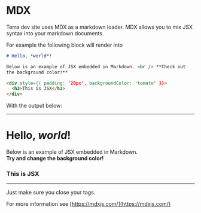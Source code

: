 # MDX

Terra dev site uses MDX as a markdown loader. MDX allows you to mix JSX syntax into your markdown documents.

For example the following block will render into

```md
# Hello, *world*!

Below is an example of JSX embedded in Markdown. <br /> **Check out
the background color!**

<div style={{ padding: '20px', backgroundColor: 'tomato' }}>
  <h3>This is JSX</h3>
</div>
```

With the output below:
<hr />

# Hello, *world*!

Below is an example of JSX embedded in Markdown. <br /> **Try and change
the background color!**

<div style={{ padding: '20px', backgroundColor: 'tomato' }}>
  <h3>This is JSX</h3>
</div>

<hr />

Just make sure you close your tags.

For more information see [https://mdxjs.com/](https://mdxjs.com/)
